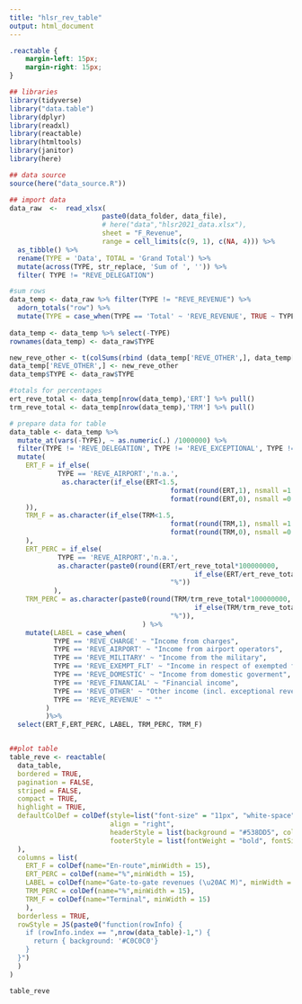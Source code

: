 ```yaml
---
title: "hlsr_rev_table"
output: html_document
---
```


```css

.reactable {
    margin-left: 15px;
    margin-right: 15px;
}

```


```r
## libraries
library(tidyverse)
library("data.table")
library(dplyr)
library(readxl)
library(reactable)
library(htmltools)
library(janitor)
library(here)
```

```r
## data source
source(here("data_source.R"))

## import data
data_raw  <-  read_xlsx(
                       paste0(data_folder, data_file),
                       # here("data","hlsr2021_data.xlsx"),
                       sheet = "F_Revenue",
                       range = cell_limits(c(9, 1), c(NA, 4))) %>%
  as_tibble() %>% 
  rename(TYPE = 'Data', TOTAL = 'Grand Total') %>% 
  mutate(across(TYPE, str_replace, 'Sum of ', '')) %>% 
  filter( TYPE != "REVE_DELEGATION")

#sum rows
data_temp <- data_raw %>% filter(TYPE != "REVE_REVENUE") %>% 
  adorn_totals("row") %>% 
  mutate(TYPE = case_when(TYPE == 'Total' ~ 'REVE_REVENUE', TRUE ~ TYPE))
  
data_temp <- data_temp %>% select(-TYPE)
rownames(data_temp) <- data_raw$TYPE

new_reve_other <- t(colSums(rbind (data_temp['REVE_OTHER',], data_temp['REVE_EXCEPTIONAL',]), na.rm=TRUE))
data_temp['REVE_OTHER',] <- new_reve_other
data_temp$TYPE <- data_raw$TYPE

#totals for percentages
ert_reve_total <- data_temp[nrow(data_temp),'ERT'] %>% pull()
trm_reve_total <- data_temp[nrow(data_temp),'TRM'] %>% pull()

# prepare data for table
data_table <- data_temp %>% 
  mutate_at(vars(-TYPE), ~ as.numeric(.) /1000000) %>% 
  filter(TYPE != 'REVE_DELEGATION', TYPE != 'REVE_EXCEPTIONAL', TYPE != 'REVE_DELEGATION') %>% 
  mutate(
    ERT_F = if_else(
            TYPE == 'REVE_AIRPORT','n.a.',
             as.character(if_else(ERT<1.5,
                                        format(round(ERT,1), nsmall =1 ,big.mark= " "),
                                        format(round(ERT,0), nsmall =0 ,big.mark= " "))
    )),
    TRM_F = as.character(if_else(TRM<1.5,
                                        format(round(TRM,1), nsmall =1 ,big.mark= " "),
                                        format(round(TRM,0), nsmall =0 ,big.mark= " "))
    ),
    ERT_PERC = if_else(
            TYPE == 'REVE_AIRPORT','n.a.',
            as.character(paste0(round(ERT/ert_reve_total*100000000,
                                              if_else(ERT/ert_reve_total*100000000 <0.5,2,1)),
                                        "%"))
           ),
    TRM_PERC = as.character(paste0(round(TRM/trm_reve_total*100000000,
                                              if_else(TRM/trm_reve_total*100000000 <0.5,2,1)),
                                        "%")),
                                 ) %>% 
    mutate(LABEL = case_when(
           TYPE == 'REVE_CHARGE' ~ "Income from charges",
           TYPE == 'REVE_AIRPORT' ~ "Income from airport operators",
           TYPE == 'REVE_MILITARY' ~ "Income from the military",
           TYPE == 'REVE_EXEMPT_FLT' ~ "Income in respect of exempted flights",
           TYPE == 'REVE_DOMESTIC' ~ "Income from domestic goverment", 
           TYPE == 'REVE_FINANCIAL' ~ "Financial income",
           TYPE == 'REVE_OTHER' ~ "Other income (incl. exceptional revenue item)",
           TYPE == 'REVE_REVENUE' ~ ""
         )
         )%>% 
  select(ERT_F,ERT_PERC, LABEL, TRM_PERC, TRM_F)


##plot table
table_reve <- reactable(
  data_table,
  bordered = TRUE,
  pagination = FALSE,
  striped = FALSE,
  compact = TRUE,
  highlight = TRUE,
  defaultColDef = colDef(style=list("font-size" = "11px", "white-space"= "wrap"),
                         align = "right",
                         headerStyle = list(background = "#538DD5", color = "white", fontSize = "11px", style=list("white-space"= "wrap")),
                         footerStyle = list(fontWeight = "bold", fontSize = "11px", style=list("white-space"= "wrap"))
  ),
  columns = list(
    ERT_F = colDef(name="En-route",minWidth = 15),
    ERT_PERC = colDef(name="%",minWidth = 15),
    LABEL = colDef(name="Gate-to-gate revenues (\u20AC M)", minWidth = 40, align = "center"),
    TRM_PERC = colDef(name="%",minWidth = 15),
    TRM_F = colDef(name="Terminal", minWidth = 15)
    ),
  borderless = TRUE,
  rowStyle = JS(paste0("function(rowInfo) {
    if (rowInfo.index == ",nrow(data_table)-1,") {
      return { background: '#C0C0C0'}
    } 
  }")
  )
)

table_reve
```